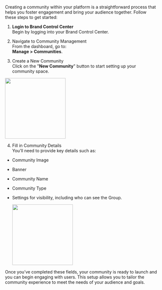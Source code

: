 Creating a community within your platform is a straightforward process that helps you foster engagement and bring your audience together. Follow these steps to get started:

1.  **Login to Brand Control Center**  
    Begin by logging into your Brand Control Center.  
      
    
2.  Navigate to Community Management  
    From the dashboard, go to:  
    **Manage > Communities**.  
      
    
3.  Create a New Community  
    Click on the "**New Community**" button to start setting up your community space.  
      
<img height="200" src="/visual-aids/retail_media/build/how_to_create_a_community/Communities Page.jpg" />

  

4.  Fill in Community Details  
    You’ll need to provide key details such as:
    

-   Community Image
    
-   Banner
    
-   Community Name
    
-   Community Type
    
-   Settings for visibility, including who can see the Group.
    

  

    <img height="200" src="/visual-aids/retail_media/build/how_to_create_a_community/Create Community.jpg" />


  

Once you’ve completed these fields, your community is ready to launch and you can begin engaging with users. This setup allows you to tailor the community experience to meet the needs of your audience and goals.
